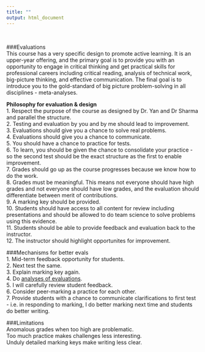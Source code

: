 ```yaml
---
title: ""
output: html_document
---
```

<br>

###Evaluations    
This course has a very specific design to promote active learning. It is an upper-year offering, and the primary goal is to provide you with an opportunity to engage in critical thinking and get practical skills for professional careers including critical reading, analysis of technical work, big-picture thinking, and effective communication. The final goal is to introduce you to the gold-standard of big picture problem-solving in all disciplines - meta-analyses.

**Philosophy for evaluation & design**  
1. Respect the purpose of the course as designed by Dr. Yan and Dr Sharma and parallel the structure.  
2. Testing and evaluation by you and by me should lead to improvement.  
3. Evaluations should give you a chance to solve real problems.  
4. Evaluations should give you a chance to communicate.  
5. You should have a chance to practice for tests.  
6. To learn, you should be given the chance to consolidate your practice - so the second test should be the exact structure as the first to enable improvement.  
7. Grades should go up as the course progresses because we know how to do the work.  
8. Grades must be meaningful. This means not everyone should have high grades and not everyone should have low grades, and the evaluation should differentiate between merit of contributions.  
9. A marking key should be provided.  
10. Students should have access to all content for review including presentations and should be allowed to do team science to solve problems using this evidence.  
11. Students should be able to provide feedback and evaluation back to the instructor.  
12. The instructor should highlight opportunites for improvement.  


###Mechanisms for better evals  
1. Mid-term feedback opportunity for students.  
2. Next test the same.  
3. Explain marking key again.  
4. Do [analyses of evaluations](https://cjlortie.github.io/bio4enviro_grades/).  
5. I will carefully review student feedback.  
6. Consider peer-marking a practice for each other.   
7. Provide students with a chance to communicate clarifications to first test - i.e. in responding to marking, I do better marking next time and students do better writing.

###Limitations  
Anomalous grades when too high are problematic.  
Too much practice makes challenges less interesting.  
Unduly detailed marking keys make writing less clear.  



